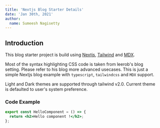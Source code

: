 ```yaml
---
title: 'Nextjs Blog Starter Details'
date: 'Jan 30th, 2021'
author:
  name: Sumeesh Nagisetty
---
```


## Introduction

This blog starter project is build using [Nextjs](https://nextjs.org/), [Tailwind](http://tailwindcss.com/) and [MDX](https://mdxjs.com/).

Most of the syntax highlighting CSS code is taken from leerob's blog setting. Please refer to his blog more advanced usecases.
This is just a simple Nextjs blog example with `typescript`, `tailwindcss` and `MDX` support.

Light and Dark themes are supported through tailwind v2.0. Current theme is defaulted to user's system preference.

### Code Example

```jsx
export const HelloComponent = () => {
  return <h2>Hello component !</h2>;
};
```
